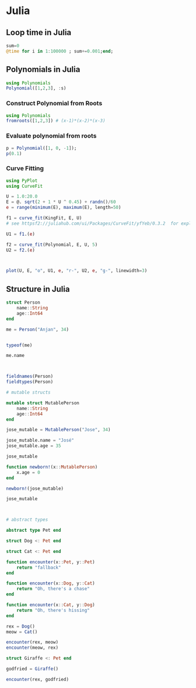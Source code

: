 # Julia 

::: {#julia}
:::



## Loop time in Julia 

```julia
sum=0
@time for i in 1:100000 ; sum+=0.001;end;

```


## Polynomials in Julia
```julia
using Polynomials
Polynomial([1,2,3], :s)

```

### Construct Polynomial from Roots
```julia
using Polynomials
fromroots([1,2,3]) # (x-1)*(x-2)*(x-3)
```




### Evaluate polynomial from roots 
```julia
p = Polynomial([1, 0, -1]);
p(0.1)

```




### Curve Fitting 

```julia
using PyPlot
using CurveFit

U = 1.0:20.0
E = @. sqrt(2 + 1 * U ^ 0.45) + randn()/60
e = range(minimum(E), maximum(E), length=50)

f1 = curve_fit(KingFit, E, U)
# see httpsf2://juliahub.com/ui/Packages/CurveFit/yfYeb/0.3.2  for explanation of kingfit 

U1 = f1.(e)

f2 = curve_fit(Polynomial, E, U, 5)
U2 = f2.(e)



plot(U, E, "o", U1, e, "r-", U2, e, "g-", linewidth=3)
```








## Structure in Julia
```julia
struct Person
    name::String
    age::Int64
end

me = Person("Anjan", 34)


typeof(me)

me.name



fieldnames(Person)
fieldtypes(Person)

# mutable structs

mutable struct MutablePerson
    name::String
    age::Int64
end

jose_mutable = MutablePerson("Jose", 34)

jose_mutable.name = "José"
jose_mutable.age = 35

jose_mutable

function newborn!(x::MutablePerson)
    x.age = 0
end

newborn!(jose_mutable)

jose_mutable



# abstract types

abstract type Pet end

struct Dog <: Pet end

struct Cat <: Pet end

function encounter(x::Pet, y::Pet)
    return "fallback"
end

function encounter(x::Dog, y::Cat)
    return "Oh, there's a chase"
end

function encounter(x::Cat, y::Dog)
    return "Oh, there's hissing"
end

rex = Dog()
meow = Cat()

encounter(rex, meow)
encounter(meow, rex)

struct Giraffe <: Pet end

godfried = Giraffe()

encounter(rex, godfried)
```


